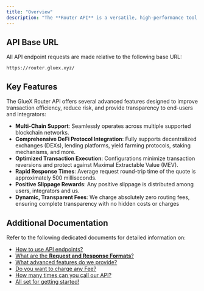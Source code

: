```yaml
---
title: "Overview"
description: "The **Router API** is a versatile, high-performance tool designed to enable efficient and secure on-chain interactions across multiple blockchain networks. It provides developers with a robust solution to seamlessly integrate decentralized finance (DeFi) operations, including token swaps, lending, staking, yield farming, and more, into their decentralized applications (dApps)."
---
```


## API Base URL

All API endpoint requests are made relative to the following base URL:

```http
https://router.gluex.xyz/
```


## Key Features

The GlueX Router API offers several advanced features designed to improve transaction efficiency, reduce risk, and provide transparency to end-users and integrators:

- **Multi-Chain Support**: Seamlessly operates across multiple supported blockchain networks.
- **Comprehensive DeFi Protocol Integration**: Fully supports decentralized exchanges (DEXs), lending platforms, yield farming protocols, staking mechanisms, and more.
- **Optimized Transaction Execution**: Configurations minimize transaction reversions and protect against Maximal Extractable Value (MEV).
- **Rapid Response Times**: Average request round-trip time of the quote is approximately 500 milliseconds.
- **Positive Slippage Rewards**: Any positive slippage is distributed among users, integrators and us.
- **Dynamic, Transparent Fees**: We charge absolutely zero routing fees, ensuring complete transparency with no hidden costs or charges


## Additional Documentation

Refer to the following dedicated documents for detailed information on:

- [How to use API endpoints?](./api_endpoints.mdx)
- [What are the **Request and Response Formats**?](./request_response_format.mdx)
- [What advanced features do we provide?](./advanced_features.mdx)
- [Do you want to charge any Fee?](./fee_structure.mdx)
- [How many times can you call our API?](./api_tiers_limits.mdx)
- [All set for getting started!](./getting_started.mdx)
